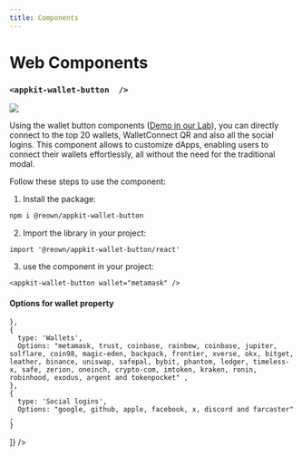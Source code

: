 ```yaml
---
title: Components
---
```



# Web Components
<Components />

### `<appkit-wallet-button  />`

<img src="/assets/walletButtons.jpg" />

Using the wallet button components ([Demo in our Lab](https://appkit-lab.reown.com/library/wagmi-wallet-button/)), you can directly connect to the top 20 wallets, WalletConnect QR and also all the social logins. 
This component allows to customize dApps, enabling users to connect their wallets effortlessly, all without the need for the traditional modal.

Follow these steps to use the component:

1. Install the package: 
```bash npm2yarn
npm i @reown/appkit-wallet-button
```

2. Import the library in your project:
```tsx
import '@reown/appkit-wallet-button/react'
```

3. use the component in your project:
```tsx
<appkit-wallet-button wallet="metamask" />
```

#### Options for wallet property
<Table
  headers={['Type', 'Options']}
  data={[
    {
    type: 'QR Code',
      Options: 'walletConnect' ,
      
    },
    {
      type: 'Wallets',
      Options: "metamask, trust, coinbase, rainbow, coinbase, jupiter, solflare, coin98, magic-eden, backpack, frontier, xverse, okx, bitget, leather, binance, uniswap, safepal, bybit, phantom, ledger, timeless-x, safe, zerion, oneinch, crypto-com, imtoken, kraken, ronin, robinhood, exodus, argent and tokenpocket" ,
    },
    {
      type: 'Social logins',
      Options: "google, github, apple, facebook, x, discord and farcaster" ,
    }
  ]}
/>

